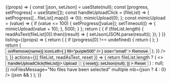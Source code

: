 


<Meta title="Organisms/FileSelector" component={FileSelector} />

<Canvas>
  <Story name="Multiple">
    {(props) => {
      const [json, setJson] = useState(null);
      const [progress, setProgress] = useState([]);
      const handleUploadClick = (fileList) => {
        setProgress([...fileList].map(() => 0));
        mimicUpload(0);
      };
      const mimicUpload = (value) => {
        if (value <= 100) {
          setProgress([value]);
          setTimeout(() => {
            mimicUpload(value + 10);
          }, 500);
        }
      };
      return (
        <Card width="800px">
          <CardBody>
            <FileSelector
              onFilesUpdated={({ fileList, readAsText, reset }) => {
                if (fileList.length) {
                  readAsText(fileList[0]).then((result) => {
                    setJson(JSON.parse(result));
                  });
                }
              }}
              listing={(props) => {
                return (
                  <FileSelectorListing
                    {...props}
                    actions={({ onRemove, name }) => {
                      if (progress[0] !== undefined) {
                        return (
                          <Box backgroundColor="grey200" width="100%">
                            <Box
                              backgroundColor="platinum700"
                              height="16px"
                              width={`${progress[0]}%`}
                            />
                          </Box>
                        );
                      }
                      return (
                        <Button
                          variant="tertiary"
                          onClick={() => onRemove(name)}
                          iconLeft={
                            <Icon svg={<RemoveIcon />} fill="purple500" />
                          }
                          size="small"
                        >
                          Remove
                        </Button>
                      );
                    }}
                  />
                );
              }}
              actions={({ fileList, readAsText, reset }) => {
                return fileList.length ? (
                  <>
                    <Button mr={2} onClick={() => handleUploadClick(fileList)}>
                      Upload
                    </Button>
                    <Button
                      variant="tertiary"
                      onClick={() => {
                        reset();
                        setJson(null);
                      }}
                    >
                      Reset
                    </Button>
                  </>
                ) : null;
              }}
              noFilesMessage="No files have been selected"
              multiple
              mb={json ? 4 : 0}
            />
            {json && <ReactJson src={json} theme="monokai" />}
          </CardBody>
        </Card>
      );
    }}
  </Story>
</Canvas>
